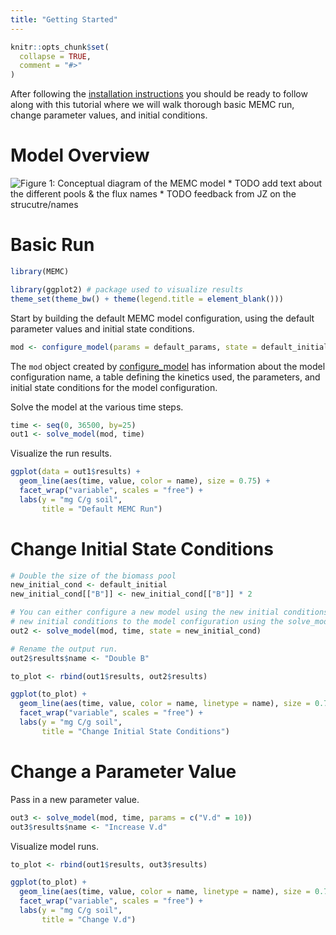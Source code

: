 ```yaml
---
title: "Getting Started"
---
```


```r
knitr::opts_chunk$set(
  collapse = TRUE,
  comment = "#>"
)
```

After following the [installation instructions](Install-Build.html) you should be ready to follow along with this tutorial where we will walk thorough basic MEMC run, change parameter values, and initial conditions.


# Model Overview

![Figure 1: Conceptual diagram of the MEMC model](MEMC_conceptual_diagram.png)
* TODO add text about the different pools & the flux names 
* TODO feedback from JZ on the strucutre/names 


# Basic Run 

```r
library(MEMC)

library(ggplot2) # package used to visualize results
theme_set(theme_bw() + theme(legend.title = element_blank()))
```

Start by building the default MEMC model configuration, using the default parameter values and initial state conditions.

```r
mod <- configure_model(params = default_params, state = default_initial, name = "Default")
```

The `mod` object created by [configure_model](../reference/configure_model.html) has information about the model configuration name, a table defining the kinetics used, the parameters, and initial state conditions for the model configuration.  

Solve the model at the various time steps. 

```r
time <- seq(0, 36500, by=25) 
out1 <- solve_model(mod, time)
```


Visualize the run results. 

```r
ggplot(data = out1$results) + 
  geom_line(aes(time, value, color = name), size = 0.75) + 
  facet_wrap("variable", scales = "free") + 
  labs(y = "mg C/g soil", 
       title = "Default MEMC Run")
```


# Change Initial State Conditions 


```r
# Double the size of the biomass pool
new_initial_cond <- default_initial
new_initial_cond[["B"]] <- new_initial_cond[["B"]] * 2

# You can either configure a new model using the new initial conditions or pass the 
# new initial conditions to the model configuration using the solve_model function.
out2 <- solve_model(mod, time, state = new_initial_cond)

# Rename the output run. 
out2$results$name <- "Double B"
```

```r
to_plot <- rbind(out1$results, out2$results) 

ggplot(to_plot) +
  geom_line(aes(time, value, color = name, linetype = name), size = 0.75) + 
  facet_wrap("variable", scales = "free") + 
  labs(y = "mg C/g soil", 
       title = "Change Initial State Conditions")
```

# Change a Parameter Value

Pass in a new parameter value. 

```r
out3 <- solve_model(mod, time, params = c("V.d" = 10))
out3$results$name <- "Increase V.d"
```

Visualize model runs. 

```r
to_plot <- rbind(out1$results, out3$results) 

ggplot(to_plot) +
  geom_line(aes(time, value, color = name, linetype = name), size = 0.75) + 
  facet_wrap("variable", scales = "free") + 
  labs(y = "mg C/g soil", 
       title = "Change V.d")
```
